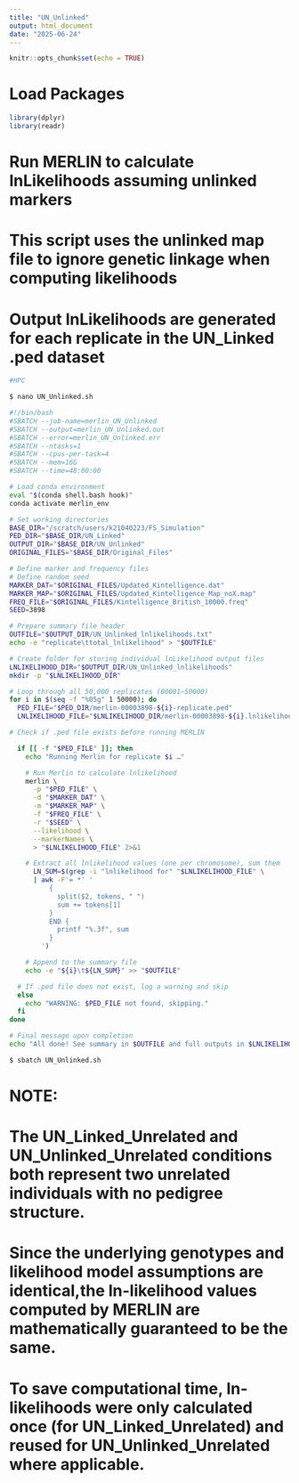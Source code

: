 ```yaml
---
title: "UN_Unlinked"
output: html_document
date: "2025-06-24"
---
```


```r
knitr::opts_chunk$set(echo = TRUE)
```

# Load Packages

```r
library(dplyr)
library(readr)
```

# Run MERLIN to calculate lnLikelihoods assuming unlinked markers
# This script uses the unlinked map file to ignore genetic linkage when computing likelihoods
# Output lnLikelihoods are generated for each replicate in the UN_Linked .ped dataset

```bash
#HPC 

$ nano UN_Unlinked.sh

#!/bin/bash
#SBATCH --job-name=merlin_UN_Unlinked
#SBATCH --output=merlin_UN_Unlinked.out
#SBATCH --error=merlin_UN_Unlinked.err
#SBATCH --ntasks=1
#SBATCH --cpus-per-task=4
#SBATCH --mem=16G
#SBATCH --time=48:00:00

# Load conda environment
eval "$(conda shell.bash hook)"
conda activate merlin_env

# Set working directories
BASE_DIR="/scratch/users/k21040223/FS_Simulation"
PED_DIR="$BASE_DIR/UN_Linked"
OUTPUT_DIR="$BASE_DIR/UN_Unlinked"
ORIGINAL_FILES="$BASE_DIR/Original_Files"

# Define marker and frequency files
# Define random seed
MARKER_DAT="$ORIGINAL_FILES/Updated_Kintelligence.dat"
MARKER_MAP="$ORIGINAL_FILES/Updated_Kintelligence_Map_noX.map"
FREQ_FILE="$ORIGINAL_FILES/Kintelligence_British_10000.freq"
SEED=3898

# Prepare summary file header
OUTFILE="$OUTPUT_DIR/UN_Unlinked_lnlikelihoods.txt"
echo -e "replicate\ttotal_lnlikelihood" > "$OUTFILE"

# Create folder for storing individual lnLikelihood output files
LNLIKELIHOOD_DIR="$OUTPUT_DIR/UN_Unlinked_lnlikelihoods"
mkdir -p "$LNLIKELIHOOD_DIR"

# Loop through all 50,000 replicates (00001–50000)
for i in $(seq -f "%05g" 1 50000); do
  PED_FILE="$PED_DIR/merlin-00003898-${i}-replicate.ped"
  LNLIKELIHOOD_FILE="$LNLIKELIHOOD_DIR/merlin-00003898-${i}.lnlikelihood"

# Check if .ped file exists before running MERLIN

  if [[ -f "$PED_FILE" ]]; then
    echo "Running Merlin for replicate $i …"

    # Run Merlin to calculate lnlikelihood
    merlin \
      -p "$PED_FILE" \
      -d "$MARKER_DAT" \
      -m "$MARKER_MAP" \
      -f "$FREQ_FILE" \
      -r "$SEED" \
      --likelihood \
      --markerNames \
      > "$LNLIKELIHOOD_FILE" 2>&1

    # Extract all lnlikelihood values (one per chromosome), sum them
      LN_SUM=$(grep -i "lnlikelihood for" "$LNLIKELIHOOD_FILE" \
      | awk -F'= *' '
          {
            split($2, tokens, " ")
            sum += tokens[1]
          }
          END {
            printf "%.3f", sum
          }
        ')

    # Append to the summary file
    echo -e "${i}\t${LN_SUM}" >> "$OUTFILE"

  # If .ped file does not exist, log a warning and skip
  else
    echo "WARNING: $PED_FILE not found, skipping."
  fi
done

# Final message upon completion
echo "All done! See summary in $OUTFILE and full outputs in $LNLIKELIHOOD_DIR/"

$ sbatch UN_Unlinked.sh
```

# NOTE:
# The UN_Linked_Unrelated and UN_Unlinked_Unrelated conditions both represent two unrelated individuals with no pedigree structure.

# Since the underlying genotypes and likelihood model assumptions are identical,the ln-likelihood values computed by MERLIN are mathematically guaranteed to be the same.

# To save computational time, ln-likelihoods were only calculated once (for UN_Linked_Unrelated) and reused for UN_Unlinked_Unrelated where applicable.
